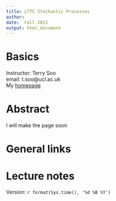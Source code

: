 ```yaml
---
title: LTTC Stochastic Processes 
author: 
date:  Fall 2021
output: html_document
---
```


#  Basics

Instructor:  Terry Soo
<br>
email:  t.soo@ucl.ac.uk
<br>
My [homepage](https://www.terrysoo.com)

# Abstract

I will make the page soon


# General links



#  Lecture notes


Version: `r format(Sys.time(), '%d %B %Y')`


<br>
<br>
<br>
